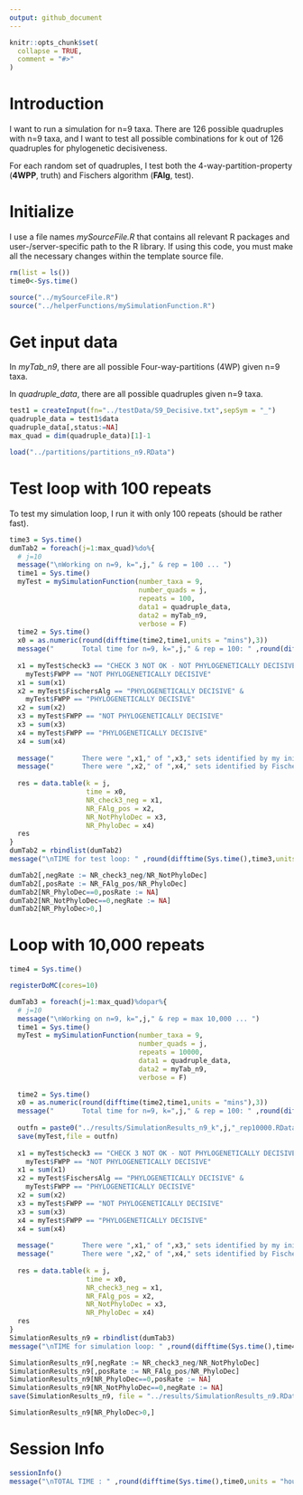 ```yaml
---
output: github_document
---
```


<!-- Simulation_n9.md is generated from Simulation_n9.Rmd. Please edit that file -->

```r
knitr::opts_chunk$set(
  collapse = TRUE,
  comment = "#>"
)
```

# Introduction

<!-- badges: start -->

<!-- badges: end -->

I want to run a simulation for n=9 taxa. There are 126 possible quadruples with n=9 taxa, and I want to test all possible combinations for k out of 126 quadruples for phylogenetic decisiveness.

For each random set of quadruples, I test both the 4-way-partition-property (**4WPP**, truth) and Fischers algorithm (**FAlg**, test). 

# Initialize

I use a file names *mySourceFile.R* that contains all relevant R packages and user-/server-specific path to the R library. If using this code, you must make all the necessary changes within the template source file. 

```r
rm(list = ls())
time0<-Sys.time()

source("../mySourceFile.R")
source("../helperFunctions/mySimulationFunction.R")

```

# Get input data

In *myTab_n9*, there are all possible Four-way-partitions (4WP) given n=9 taxa. 

In *quadruple_data*, there are all possible quadruples given n=9 taxa. 

```r
test1 = createInput(fn="../testData/S9_Decisive.txt",sepSym = "_")
quadruple_data = test1$data
quadruple_data[,status:=NA]
max_quad = dim(quadruple_data)[1]-1

load("../partitions/partitions_n9.RData")
```

# Test loop with 100 repeats

To test my simulation loop, I run it with only 100 repeats (should be rather fast).

```r
time3 = Sys.time()
dumTab2 = foreach(j=1:max_quad)%do%{
  # j=10
  message("\nWorking on n=9, k=",j," & rep = 100 ... ")
  time1 = Sys.time()
  myTest = mySimulationFunction(number_taxa = 9, 
                                number_quads = j,
                                repeats = 100,
                                data1 = quadruple_data,
                                data2 = myTab_n9,
                                verbose = F)
  time2 = Sys.time()
  x0 = as.numeric(round(difftime(time2,time1,units = "mins"),3))
  message("       Total time for n=9, k=",j," & rep = 100: " ,round(difftime(time2,time1,units = "mins"),3)," minutes")
  
  x1 = myTest$check3 == "CHECK 3 NOT OK - NOT PHYLOGENETICALLY DECISIVE" & 
    myTest$FWPP == "NOT PHYLOGENETICALLY DECISIVE"
  x1 = sum(x1)
  x2 = myTest$FischersAlg == "PHYLOGENETICALLY DECISIVE" & 
    myTest$FWPP == "PHYLOGENETICALLY DECISIVE"
  x2 = sum(x2)
  x3 = myTest$FWPP == "NOT PHYLOGENETICALLY DECISIVE"
  x3 = sum(x3)
  x4 = myTest$FWPP == "PHYLOGENETICALLY DECISIVE"
  x4 = sum(x4)
  
  message("       There were ",x1," of ",x3," sets identified by my initial check as not decisive (",round(x1/x3,4)*100,"%)")
  message("       There were ",x2," of ",x4," sets identified by Fischers algorith as decisive (",round(x2/x4,4)*100,"%)")
  
  res = data.table(k = j,
                   time = x0,
                   NR_check3_neg = x1,
                   NR_FAlg_pos = x2,
                   NR_NotPhyloDec = x3,
                   NR_PhyloDec = x4)
  res
}
dumTab2 = rbindlist(dumTab2)
message("\nTIME for test loop: " ,round(difftime(Sys.time(),time3,units = "hours"),3)," hours")

dumTab2[,negRate := NR_check3_neg/NR_NotPhyloDec]
dumTab2[,posRate := NR_FAlg_pos/NR_PhyloDec]
dumTab2[NR_PhyloDec==0,posRate := NA]
dumTab2[NR_NotPhyloDec==0,negRate := NA]
dumTab2[NR_PhyloDec>0,]

```

# Loop with 10,000 repeats 


```r
time4 = Sys.time()

registerDoMC(cores=10)

dumTab3 = foreach(j=1:max_quad)%dopar%{
  # j=10
  message("\nWorking on n=9, k=",j," & rep = max 10,000 ... ")
  time1 = Sys.time()
  myTest = mySimulationFunction(number_taxa = 9, 
                                number_quads = j,
                                repeats = 10000,
                                data1 = quadruple_data,
                                data2 = myTab_n9,
                                verbose = F)
  
  time2 = Sys.time()
  x0 = as.numeric(round(difftime(time2,time1,units = "mins"),3))
  message("       Total time for n=9, k=",j," & rep = 100: " ,round(difftime(time2,time1,units = "mins"),3)," minutes")
  
  outfn = paste0("../results/SimulationResults_n9_k",j,"_rep10000.RData")
  save(myTest,file = outfn)
  
  x1 = myTest$check3 == "CHECK 3 NOT OK - NOT PHYLOGENETICALLY DECISIVE" & 
    myTest$FWPP == "NOT PHYLOGENETICALLY DECISIVE"
  x1 = sum(x1)
  x2 = myTest$FischersAlg == "PHYLOGENETICALLY DECISIVE" & 
    myTest$FWPP == "PHYLOGENETICALLY DECISIVE"
  x2 = sum(x2)
  x3 = myTest$FWPP == "NOT PHYLOGENETICALLY DECISIVE"
  x3 = sum(x3)
  x4 = myTest$FWPP == "PHYLOGENETICALLY DECISIVE"
  x4 = sum(x4)
  
  message("       There were ",x1," of ",x3," sets identified by my initial check as not decisive (",round(x1/x3,4)*100,"%)")
  message("       There were ",x2," of ",x4," sets identified by Fischers algorith as decisive (",round(x2/x4,4)*100,"%)")
  
  res = data.table(k = j,
                   time = x0,
                   NR_check3_neg = x1,
                   NR_FAlg_pos = x2,
                   NR_NotPhyloDec = x3,
                   NR_PhyloDec = x4)
  res
}
SimulationResults_n9 = rbindlist(dumTab3)
message("\nTIME for simulation loop: " ,round(difftime(Sys.time(),time4,units = "hours"),3)," hours")

SimulationResults_n9[,negRate := NR_check3_neg/NR_NotPhyloDec]
SimulationResults_n9[,posRate := NR_FAlg_pos/NR_PhyloDec]
SimulationResults_n9[NR_PhyloDec==0,posRate := NA]
SimulationResults_n9[NR_NotPhyloDec==0,negRate := NA]
save(SimulationResults_n9, file = "../results/SimulationResults_n9.RData")

SimulationResults_n9[NR_PhyloDec>0,]

```

# Session Info

```r
sessionInfo()
message("\nTOTAL TIME : " ,round(difftime(Sys.time(),time0,units = "hours"),3)," hours")

```
